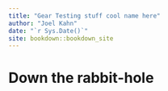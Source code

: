 ```yaml
--- 
title: "Gear Testing stuff cool name here"
author: "Joel Kahn"
date: "`r Sys.Date()`"
site: bookdown::bookdown_site
---
```


# Down the rabbit-hole

